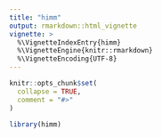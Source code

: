 ```yaml
---
title: "himm"
output: rmarkdown::html_vignette
vignette: >
  %\VignetteIndexEntry{himm}
  %\VignetteEngine{knitr::rmarkdown}
  %\VignetteEncoding{UTF-8}
---
```


```r
knitr::opts_chunk$set(
  collapse = TRUE,
  comment = "#>"
)
```

```r
library(himm)
```
